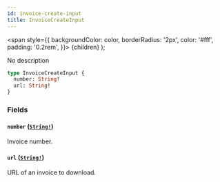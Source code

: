 ```yaml
---
id: invoice-create-input
title: InvoiceCreateInput
---
```


<span
style={{
      backgroundColor: color,
      borderRadius: '2px',
      color: '#fff',
      padding: '0.2rem',
    }}>
{children}
</span>
);

No description

```graphql
type InvoiceCreateInput {
  number: String!
  url: String!
}
```

### Fields

#### `number` ([`String!`](/api-reference/scalars/string.mdx))

Invoice number.

#### `url` ([`String!`](/api-reference/scalars/string.mdx))

URL of an invoice to download.
